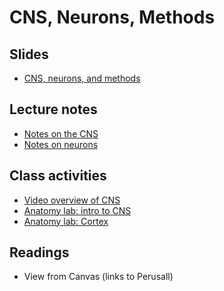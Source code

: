 # CNS, Neurons, Methods

## Slides
- [CNS, neurons, and methods](https://docs.google.com/presentation/d/1-XhFTHN1KBsAmjm-OsrZF5NUczPC_8BdzGG3IqQkYZU/edit?usp=sharing)

## Lecture notes
- [Notes on the CNS](https://docs.google.com/document/d/1PRnxbS35voE_a0O-zt9b5AgpzA90kzHGQmPOjIeMIoo/edit)
- [Notes on neurons](https://docs.google.com/document/d/10m2TaXG4dH76JJWaoWzONSnLYD6Opt5RjLd1bbx04pE/edit)

## Class activities
- [Video overview of CNS](https://www.youtube.com/watch?v=xB7rXw_3gVY&t=34s)
- [Anatomy lab: intro to CNS](https://www.neuroanatomy.ca/modules/CNSintro/story.html)
- [Anatomy lab: Cortex](https://www.neuroanatomy.ca/modules/Cortex/story.html)

## Readings

- View from Canvas (links to Perusall)